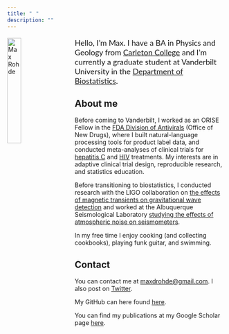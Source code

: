 ```yaml
---
title: "⠀"
description: ""
---
```



<div>
<img src="images/me.png" alt="Max Rohde" width=25% style="float: left; margin-right: 30px; margin-bottom: 20px;">

<p style="font-family: Lato; font-size: 18px;">Hello, I’m Max. I have a BA in Physics and Geology from [Carleton College](https://www.carleton.edu) and I'm currently a graduate student at Vanderbilt University in the [Department of Biostatistics](https://www.vumc.org/biostatistics/chair).</p>
</div>

## About me
Before coming to Vanderbilt, I worked as an ORISE Fellow in the [FDA Division of Antivirals](https://www.fda.gov/about-fda/center-drug-evaluation-and-research-cder/office-infectious-diseases-oid) (Office of New Drugs), where I built natural-language processing tools for product label data, and conducted meta-analyses of clinical trials for [hepatitis C](https://doi.org/10.1016/j.cgh.2020.08.042) and [HIV](https://www.croiconference.org/abstract/investigation-of-a-potential-composite-endpoint-for-immunologic-nonresponder-trials/) treatments. My interests are in adaptive clinical trial design, reproducible research, and statistics education.

Before transitioning to biostatistics, I conducted research with the LIGO collaboration on [the effects of magnetic transients on gravitational wave detection](https://doi.org/10.1088/1361-6382/aa60eb) and worked at the Albuquerque Seismological Laboratory [studying the effects of atmospheric noise on seismometers](https://doi.org/10.1785/0220160193).

In my free time I enjoy cooking (and collecting cookbooks), playing funk guitar, and swimming.

## Contact
You can contact me at <a href="mailto:maxdrohde@gmail.com">maxdrohde@gmail.com</a>. I also post on [Twitter](https://twitter.com/MaxRohde8).

My GitHub can here found [here](https://github.com/maxdrohde).

You can find my publications at my Google Scholar page <a href="https://scholar.google.com/citations?user=nAFvhkEAAAAJ&hl=en">here</a>.
